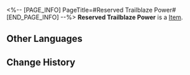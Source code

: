 <%-- [PAGE_INFO]
PageTitle=#Reserved Trailblaze Power#
[END_PAGE_INFO] --%>
{{Item Infobox
|id          = 12
|image       = Item Reserved Trailblaze Power.png
|type        = 
|invCategory = 
|rarity      = 4
|effect      = 
|description = When Trailblaze Power reaches or exceeds the max limit, Reserved Trailblaze Power will begin to regenerate over time. Reserved Trailblaze Power recovers 1 point every 18 minutes for a max of 2400 points.<br />Reserved Trailblaze Power can withdraw an equivalent amount of Trailblaze Power for a max of 240 points each time.
}}
{{Description|Reserve resources for the Express that functions as a reliable safeguard for the trailblazing expedition.<br /><br />''"Resource reserves. Hmm, do we have reserves of reserves? Such was (Trailblazer)'s question."''}}
'''Reserved Trailblaze Power''' is a [[Item]].

==Other Languages==
{{Other Languages
|en   = Reserved Trailblaze Power
|zhs  = 后备开拓力
|zht  = 後備開拓力
|ja   = 予備開拓力
|ko   = 예비 개척력
|es   = Poder trazacaminos de reserva
|fr   = Puissance du pionnier de réserve
|ru   = Резервная энергия Освоения
|th   = พลังบุกเบิกสำรอง
|vi   = Sức Mạnh Khai Phá Dự Bị
|de   = Trailblaze-Kraftreserve
|id   = Trailblaze Power Cadangan
|pt   = Poder de Desbravamento Reserva
}}

==Change History==
{{Change History|1.3}}